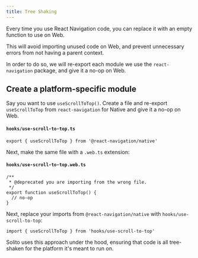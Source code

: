 ```yaml
---
title: Tree Shaking
---
```


Every time you use React Navigation code, you can replace it with an empty function to use on Web.

This will avoid importing unused code on Web, and prevent unnecessary errors from not having a parent context.

In order to do so, we will re-export each module we use the `react-navigation` package, and give it a no-op on Web.

## Create a platform-specific module

Say you want to use `useScrollToTop()`. Create a file and re-export `useScrollToTop` from `react-navigation` for Native and give it a no-op on Web.

#### `hooks/use-scroll-to-top.ts`

```tsx
export { useScrollToTop } from '@react-navigation/native'
```

Next, make the same file with a `.web.ts` extension:

#### `hooks/use-scroll-to-top.web.ts`

```tsx
/**
 * @deprecated you are importing from the wrong file.
 */
export function useScrollToTop() {
  // no-op
}
```

Next, replace your imports from `@react-navigation/native` with `hooks/use-scroll-to-top`:

```tsx
import { useScrollToTop } from 'hooks/use-scroll-to-top'
```

Solito uses this approach under the hood, ensuring that code is all tree-shaken for the platform it's meant to run on.
